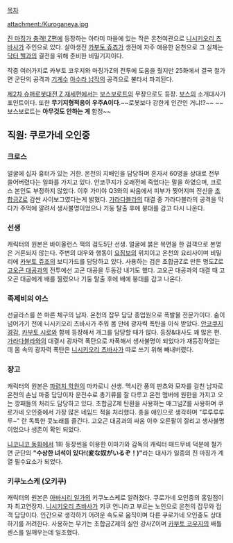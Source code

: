 [[목차]]

attachment:/Kuroganeya.jpg

[[진 마징가 충격! Z편]]에 등장하는 아타미 마을에 있는 작은 온천여관으로 [[니시키오리 츠바사]]가 주인으로 있다. 살아생전 [[카부토 쥬죠]]가 생전에 자주 애용한 온천으로 그 실체는 [[닥터 헬]]과의 결전을 위해 준비한 비밀기지이다.

작중 여러가지로 카부토 코우지와 마징가Z의 전투에 도움을 줬지만 25화에서 결국 철가면 군단의 공격과 [[기계수]] [[아수라 남작]]의 공격으로 불타서 파괴된다.

[[제2차 슈퍼로봇대전 Z 재세편]]에서는 [[보스보로트]]의 무장으로도 등장. [[보스]]의 소개대사가 포인트이다. 또한 '''무기지형적응이 우주A이다'''.~~로봇보다 강한게 인간인 거냐!?~~ ~~보스보로트는 '''아무것도 안하는 게''' 함정~~

== 직원: 쿠로가네 오인중 ==
=== 크로스 ===
얼굴에 십자 흉터가 있는 거한. 온천의 지배인을 담당하며 혼자서 60명을 상대로 전부 쓸어버렸다는 일화를 가지고 있다.
안코쿠지가 오래전에 죽었다는 말을 하였으며, 크로스 본인도 부정하지 않았다.
이후 가미야 Q3와의 싸움에서 피부가 찢어지며 전신을 [[초합금Z]]로 감싼 사이보그였다는게 밝혔다. 
[[가라다블라]]의 대결 중 가라다블라의 공격을 막다가 주먹에 깔려서 생사불명이었으나 기둥 탈출 후에 붕대를 감고 다시 나온다.

=== 선생 ===
캐릭터의 원본은 바이올런스 잭의 검도5단 선생. 얼굴에 붉은 복면을 한 검객으로 본명은 거론되지 않는다.
주변의 대우와 행동이 [[요짐보]]의 위치이고 온천의 요리사이며 비밀리에 [[카부토 쥬조]]의 보디가드를 담당하고 있다.
사용하는 검은 초합금Z로 만든 명도Z로 [[고오곤 대공]]과의 전투에선 고곤 대공을 두동강 내기도 했다. 고오곤 대공과의 대결 때 고오곤 대공에게 배를 찔렸으나 기둥 탈출 후에 배에 붕대를 감고 나온다.

=== 족제비의 야스 ===
선글라스를 쓴 마른 체구의 남자. 온천의 잡무 담당 종업원으로 폭발물 전문가이다. 숨이 넘어가기 전에 니시키오리 츠바사가 주워 몸 안에 광자력 폭탄을 이식 받았다. [[안코쿠지 경감]], [[카부토 시로]]와 함께 등장해서 개그를 담당할 때가 많다. 등장&대사도 꽤 많은 편.
[[가라다블라]]와의 대결시 광자력 폭탄으로 자폭해서 생사불명이 되었다가 재등장하였는데 몸 속의 광자력 폭탄은 [[니시키오리 츠바사]]가 따로 쓰기 위해 빼내버렸다.

=== 쟝고 ===
캐릭터의 원본은 [[파렴치 학원]]의 마카로니 선생. 멕시칸 풍의 판쵸와 모자를 걸친 남자로 온천의 손님 마중 담당이자 운전수로 총기류를 잘 다루고 온천 멤버에 원한을 가지고 오는 깡패들의 처리도 담당하고 있다. 
초합금Z제 탄환을 사용하는 매그넘Z를 사용하며 쿠로가네 오인중에서 가장 많은 네임드 적을 처리했다.
총을 애인으로 생각하며 "루루루루루~" 란 독특한 콧노래를 즐긴다.
고오곤 대공과의 싸움 이후 오른팔이 잘리고 생사불명이었으나 생존이 확인 되었다.

[[니코니코 동화]]에서 1화 등장씬을 이용한 이마가와 감독의 캐릭터 매드무비 덕분에 철가면 군단의 '''"수상한 녀석이 있다!(変な奴がいるぞ！)"'''라는 대사가 일종의 진 마징가 계열 필수요소가 되었다.

=== 키쿠노스케 (오키쿠) ===
캐릭터의 원본은 [[아바시리 일가]]의 키쿠노스케로 알려졌다. 쿠로가네 오인중의 홍일점이자 최고연장자.
[[니시키오리 츠바사]]가 키쿠 언니라고 부르는 노인으로 온천의 잡무와 접객 담당이다.
인간으로 생각하기 어려운 속도로 움직이며 다른 쿠로가네 오인중도 상대하기를 꺼려한다.
사용하는 무기는 초합금Z제의 실인 강사Z이며 [[카부토 코우지]]의 배틀센스를 일깨우는데 일조했다.
